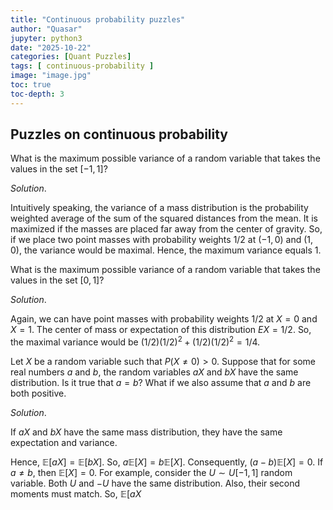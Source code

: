 ```yaml
---
title: "Continuous probability puzzles"
author: "Quasar"
jupyter: python3
date: "2025-10-22"
categories: [Quant Puzzles]      
tags: [ continuous-probability ]
image: "image.jpg"
toc: true
toc-depth: 3
---
```


## Puzzles on continuous probability

::: {#exm-puzzle-1}

What is the maximum possible variance of a random variable that takes the values in the set $[-1,1]$?

:::

*Solution*.

Intuitively speaking, the variance of a mass distribution is the probability weighted average of the sum of the squared distances from the mean. It is maximized if the masses are placed far away from the center of gravity. So, if we place two point masses with probability weights $1/2$ at $(-1,0)$ and $(1,0)$, the variance would be maximal. Hence, the maximum variance equals $1$. 

::: {#exm-puzzle-2}

What is the maximum possible variance of a random variable that takes the values in the set $[0,1]$?

:::

*Solution*.

Again, we can have point masses with probability weights $1/2$ at $X=0$ and $X=1$. The center of mass or expectation of this distribution $EX = 1/2$. So, the maximal variance would be $(1/2)(1/2)^2 + (1/2)(1/2)^2=1/4$.


::: {#exm-puzzle-3}

Let $X$ be a random variable such that $P(X \ne 0) > 0$. Suppose that for some real numbers $a$ and $b$, the random variables $aX$ and $bX$ have the same distribution. Is it true that $a = b$? What if we also assume that $a$ and $b$ are both positive.

:::

*Solution*.

If $aX$ and $bX$ have the same mass distribution, they have the same expectation and variance.

Hence, $\mathbb{E}[aX] = \mathbb{E}[bX]$. So, $a\mathbb{E}[X] = b \mathbb{E}[X]$. Consequently, $(a-b)\mathbb{E}[X] = 0$. If $a \neq b$, then $\mathbb{E}[X] = 0$. For example, consider the $U \sim U[-1,1]$ random variable. Both $U$ and $-U$ have the same distribution. Also, their second moments must match. So, $\mathbb{E}[aX$

